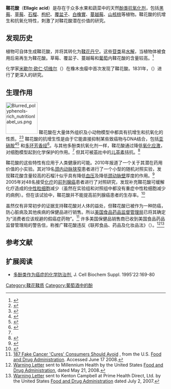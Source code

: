 {{chembox
| verifiedrevid = 408561191
|   Name = 鞣花酸
|   ImageFile = Ellagic acid.svg
|   ImageName = Ellagic acid
|   IUPACName = 2,3,7,8-Tetrahydroxy-chromeno[5,4,3-cde]chromene-5,10-dione
| Section1 = {{Chembox Identifiers
|   ChemSpiderID_Ref = {{chemspidercite|correct|chemspider}}
| ChemSpiderID = 4445149
| UNII_Ref = {{fdacite|correct|FDA}}
| UNII = 19YRN3ZS9P
| KEGG_Ref = {{keggcite|correct|kegg}}
| KEGG = C10788
| InChI = 1/C14H6O8/c15-5-1-3-7-8-4(14(20)22-11(7)9(5)17)2-6(16)10(18)12(8)21-13(3)19/h1-2,15-18H
| InChIKey = AFSDNFLWKVMVRB-UHFFFAOYAQ
| ChEMBL_Ref = {{ebicite|correct|EBI}}
| ChEMBL = 6246
| StdInChI_Ref = {{stdinchicite|correct|chemspider}}
| StdInChI = 1S/C14H6O8/c15-5-1-3-7-8-4(14(20)22-11(7)9(5)17)2-6(16)10(18)12(8)21-13(3)19/h1-2,15-18H
| StdInChIKey_Ref = {{stdinchicite|correct|chemspider}}
| StdInChIKey = AFSDNFLWKVMVRB-UHFFFAOYSA-N
| CASNo_Ref = {{cascite|correct|CAS}}
|   CASNo = 476-66-4
|   PubChem = 5281855
|   SMILES = O=C1Oc3c2c4c1cc(O)c(O)c4OC(=O)c2cc(O)c3O
}}
| Section2 = {{Chembox Properties
|   Formula = C<sub>14</sub>H<sub>6</sub>O<sub>8</sub>
|   MolarMass = 302.197
|   ExactMass = 302.006267
|   Density = 1.67 g/cm³
|   MeltingPt = 
|   BoilingPt =
  }}
}}

'''鞣花酸'''（'''Ellagic acid'''）是存在于众多水果和蔬菜中的天然[[酚类|酚类]][[抗氧化剂|抗氧化剂]]，包括[[黑莓|黑莓]]、[[草莓|草莓]]、[[石榴|石榴]]、[[枸杞|枸杞]]、[[覆盆子|覆盆子]]、[[北美白橡|白橡實]]、[[蔓越莓|蔓越莓]]、[[山核桃|山核桃]]等植物。鞣花酸的抗增生和抗氧化特性，刺激了对鞣花酸潜在价值的研究。

== 发现历史 ==
植物可自体生成鞣花酸，并将其转化为[[鞣花丹宁|鞣花丹宁]]。这些[[苷类|苷类]]易[[水解|水解]]，当植物体被食用后易再生为鞣花酸。草莓、覆盆子、蔓越莓和[[葡萄|葡萄]]内鞣花酸的含量较高。<ref name="vattem">{{cite journal | doi = 10.1111/j.1745-4514.2005.00031.x | author = D. A. Vattem and K. Shetty | title = Biological Function of Ellagic Acid:  A Review | journal = Journal of Food Biochemistry | year = 2005 | volume = 29 | issue = 3 | pages = 234–266}}</ref>

化学家[[米歇尔·欧仁·切维尔|米歇尔·欧仁·切维尔]]（{{small|Michel Eugène Cheverul}}）在橡木虫瘿中首次发现了鞣花酸。1831年，{{le|亨利·布拉科诺|Henri Braconnot}}（{{small|Henri Braconnot}}）进行了更深入的研究。

== 生理作用 ==
[[File:Blurred_polyphenols-rich_nutritionlabel_us.png|100px]]
鞣花酸在大量体外组织及小动物模型中都具有抗增生和抗氧化的性质。<ref>{{cite journal |author=Seeram NP, Adams LS, Henning SM, ''et al.'' |title=In vitro antiproliferative, apoptotic and antioxidant activities of punicalagin, ellagic acid and a total pomegranate tannin extract are enhanced in combination with other polyphenols as found in pomegranate juice |journal=J. Nutr. Biochem. |volume=16 |issue=6 |pages=360–7 |pmid=15936648 |doi=10.1016/j.jnutbio.2005.01.006 |url=https://archive.org/details/sim_journal-of-nutritional-biochemistry_2005-06_16_6/page/360|date=June 2005}}</ref><ref>{{cite journal |author=Narayanan BA, Geoffroy O, Willingham MC, Re GG, Nixon DW |title=p53/p21(WAF1/CIP1) expression and its possible role in G1 arrest and apoptosis in ellagic acid treated cancer cells |journal=Cancer Lett. |volume=136 |issue=2 |pages=215–21 |pmid=10355751 |url=http://linkinghub.elsevier.com/retrieve/pii/S0304-3835(98)00323-1 |doi=10.1016/S0304-3835(98)00323-1 |date=March 1999 |access-date=2011-06-30 |archive-date=2020-07-25 |archive-url=https://web.archive.org/web/20200725140025/https://linkinghub.elsevier.com/retrieve/pii/S0304-3835%2898%2900323-1 |dead-url=no }}</ref> 鞣花酸的抗增生性是由于它能直接抑制某些致癌物与DNA结合，包括[[亚硝胺|亚硝胺]]<ref>{{cite journal | author = Madal, Shivappurkar, Galati, and Stoner | title = Inhibition of N-nitrosobenzymethylamine metabolism and DNA binding in cultured rat esophagus by ellagic acid | url = https://archive.org/details/sim_carcinogenesis_1988-07_9_7/page/1313 | journal = Carcinogenesis | year = 1988 | volume = 9 | pages = 1313–1316 | doi = 10.1093/carcin/9.7.1313 | pmid = 3383347 | issue = 7}}</ref><ref>{{cite journal | author = Mandal and Stoner | title = Inhibition of N-nitrosobenzymethylamine-induced esophageal tumorigenesis in rats by ellagic acid | url = https://archive.org/details/sim_carcinogenesis_1990-01_11_1/page/55 | journal = Carcinogenesis | year = 1990 | volume = 11 | pages = 55–61 | doi = 10.1093/carcin/11.1.55 | pmid = 2295128 | last2 = Stoner | first2 = GD | issue = 1}}</ref> 和[[多环芳香烃|多环芳香烃]]<ref>{{cite journal | author = Teel, Babcock, Dixit, and Stoner | title = Ellagic acid toxicity and interaction with benzo[a]pyrene and benzo[a]pyrene 7,8-dihydrodiol in human bronchial epithelial cells | journal = Cell Biol. Toxicol. | year = 1986 | volume = 2 | pages = 53–62 | doi = 10.1007/BF00117707 | pmid = 3267445 | issue = 1}}</ref>。与其他多酚类抗氧化剂一样，鞣花酸通过降低[[氧化应激|氧化应激]]，对细胞模型起到化学保护的作用。<ref name="vattem"/> 但其可被[[茶叶|茶叶]]中的[[儿茶素|儿茶素]]拮抗。<ref>{{cite journal |author=Anne S. Meyer, Marina Heinonen, Edwin N. Frankel |title=Antioxidant interactions of catechin, cyanidin, caffeic acid, quercetin, and ellagic acid on human LDL oxidation |journal=Food Chemistry |volume=61 |issue=1-2 |pages=71–75 |doi=10.1016/S0308-8146(97)00100-3 |url=|date=January 1998}}</ref>

鞣花酸的这些特性有应用于人类健康的可能。2010年报道了一个关于其潜在药用价值的小实验。其对19名[[颈内动脉狭窄|颈内动脉狭窄]]患者进行了一个小型的随机对照实验，发现鞣花酸含量较高的石榴汁似乎具有降低[[血压|血压]]及降低[[颈动脉|颈动脉壁]]厚度的作用。<ref>{{cite journal |author=Aviram M, Rosenblat M, Gaitini D, ''et al.'' |title=Pomegranate juice consumption for 3 years by patients with carotid artery stenosis reduces common carotid intima-media thickness, blood pressure and LDL oxidation |journal=Clin Nutr |volume=23 |issue=3 |pages=423–33 |pmid=15158307 |doi=10.1016/j.clnu.2003.10.002 |url=https://archive.org/details/sim_clinical-nutrition_2004-06_23_3/page/423|date=June 2004}}</ref> 2005年对48名接受[[化疗|化疗]]的[[前列腺癌|前列腺癌]]患者进行了对照研究，发现补充鞣花酸可缓解化疗造成的[[中性粒细胞|中性粒细胞]]减少（虽然在实验组和对照组中都没有重症中性粒细胞减少的病例）。但在该试验中，鞣花酸并不能提高前列腺癌患者的生存率。<ref>{{cite journal |author=Falsaperla M, Morgia G, Tartarone A, Ardito R, Romano G |title=Support ellagic acid therapy in patients with hormone refractory prostate cancer (HRPC) on standard chemotherapy using vinorelbine and estramustine phosphate |journal=Eur. Urol. |volume=47 |issue=4 |pages=449–54; discussion 454–5 |pmid=15774240 |doi=10.1016/j.eururo.2004.12.001 |url=|date=April 2005}}</ref>

虽然仅有非常初步的证据支持鞣花酸对人体的益处，但鞣花酸已被作为一种防癌，防心脏病及其他疾病的保健品进行销售。所以[[美国食品药品监督管理局|美国食品药品监督管理局]]已将其确定为“消费者应该规避的假癌症药物”。<ref>[http://www.fda.gov/Drugs/GuidanceComplianceRegulatoryInformation/EnforcementActivitiesbyFDA/ucm171057.htm 187 Fake Cancer 'Cures' Consumers Should Avoid] {{Wayback|url=http://www.fda.gov/Drugs/GuidanceComplianceRegulatoryInformation/EnforcementActivitiesbyFDA/ucm171057.htm |date=20170723111430 }}, from the U.S. [[美国食品药品监督管理局|Food and Drug Administration]]. Accessed June 17 2008.</ref> 许多美国保健品销售商已收到美国食品药品监督管理局的警告信，称推广鞣花酸违反《联邦食品、药品及化妆品法》（{{small|Federal Food, Drug, and Cosmetic Act}}）。<ref>[http://www.fda.gov/ICECI/EnforcementActions/WarningLetters/2008/ucm1048287.htm Warning Letter] {{Wayback|url=http://www.fda.gov/ICECI/EnforcementActions/WarningLetters/2008/ucm1048287.htm |date=20100112142605 }} sent to Millennium Health by the United States [[美国食品药品监督管理局|Food and Drug Administration]], dated May 21, 2008.</ref><ref>[http://www.fda.gov/downloads/Drugs/GuidanceComplianceRegulatoryInformation/EnforcementActivitiesbyFDA/CyberLetters/ucm056935.pdf Warning Letter] {{Wayback|url=http://www.fda.gov/downloads/Drugs/GuidanceComplianceRegulatoryInformation/EnforcementActivitiesbyFDA/CyberLetters/ucm056935.pdf |date=20100112075658 }} sent to Kenton Campbell at Prime Health Direct, Ltd. by the United States [[美国食品药品监督管理局|Food and Drug Administration]] dated July 2, 2007.</ref>

== 参考文献 ==
{{Reflist|2}}

== 扩展阅读 ==
<div class="references-small">
* [http://www.ncbi.nlm.nih.gov/entrez/query.fcgi?cmd=Retrieve&db=PubMed&dopt=Abstract&list_uids=8538195 多酚类作为癌症的化学防治剂], J. Cell Biochem Suppl. 1995'22:169-80
</div>

[[Category:鞣花鞣质|Category:鞣花鞣质]]
[[Category:葡萄酒中的酚|Category:葡萄酒中的酚]]